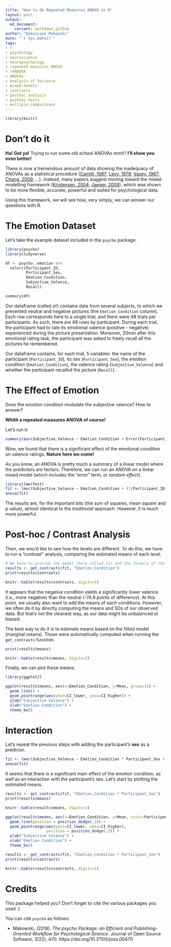 ```yaml
---
title: "How to do Repeated Measures ANOVA in R"
layout: post
output:
  md_document:
    variant: markdown_github
author: "Dominique Makowski"
date: "`r Sys.Date()`"
tags:
- r
- psychology
- neuroscience
- neuropsychology
- repeated measures ANOVA
- rmANOVA
- ANOVAs
- Analysis of Variance
- mixed models
- contrasts
- posthoc analysis
- posthoc tests
- multiple comparisons
---
```



```r
library(knitr)
```

# Don't do it

**Ha! Got ya!** Trying to run some *old school* ANOVAs *mmh*? **I'll show you even better!**

There is now a tremendous amount of data showing the inadequacy of ANOVAs as a statistical procedure ([Camilli, 1987](http://journals.sagepub.com/doi/abs/10.3102/10769986012001087); [Levy, 1978](https://www.tandfonline.com/doi/abs/10.1080/00949657808810247); [Vasey, 1987](https://onlinelibrary.wiley.com/doi/abs/10.1111/j.1469-8986.1987.tb00324.x); [Chang, 2009](https://link.springer.com/article/10.1007/s00180-009-0162-z); ...). Instead, many papers suggest moving toward the mixed-modelling framework ([Kristensen, 2004](https://www.physiology.org/doi/abs/10.1152/advan.00042.2003); [Jaeger, 2008](https://www.sciencedirect.com/science/article/pii/S0749596X07001337)), which was shown to be more flexible, accurate, powerful and suited for psychological data.

Using this framework, we will see how, very simply, we can answer our questions with R.

# The Emotion Dataset

Let's take the example dataset included in the `psycho` package.

```r
library(psycho)
library(tidyverse)

df <- psycho::emotion %>% 
  select(Participant_ID, 
         Participant_Sex, 
         Emotion_Condition, 
         Subjective_Valence,
         Recall)

summary(df)
```

Our dataframe (called `df`) contains data from several subjects, to which we presented neutral and negative pictures (the `Emotion_Condition` column). Each row corresponds here to a single trial, and there were 48 trials per participants. As such, there are 48 rows by participant. During each trial, the participant had to rate its emotional valence (positive - negative) experienced during the picture presentation. Moreover, 20min after this emotional rating task, the participant was asked to freely recall all the pictures he remembered.

Our dataframe contains, for each trial, 5 variables: the name of the participant (`Participant_ID`), its sex (`Participant_Sex`), the emotion condition (`Emotion_Condition`), the valence rating (`Subjective_Valence`) and whether the participant recalled the picture (`Recall`).

# The Effect of Emotion

Does the emotion condition modulate the subjective valence? How to answer?

**Whith a repeated measures ANOVA of course!**

Let's run it:

```r
summary(aov(Subjective_Valence ~ Emotion_Condition + Error(Participant_ID/Emotion_Condition), data=df))
```

Wow, we found that there is a significant effect of the emotional condition on valence ratings. **Nature here we come!**

As you know, an ANOVA is pretty much a *summary* of a linear model where the predictors are factors. Therefore, we can run an ANOVA on a linear mixed model (which includes the "error" term, or *random effect*).



```r
library(lmerTest)
fit <- lmer(Subjective_Valence ~ Emotion_Condition + (1|Participant_ID), data=df)
anova(fit)
```

The results are, for the important bits (the sum of squares, mean square and *p* value), almost identical to the *traditional* approach. However, it is much more powerful. 


# Post-hoc / Contrast Analysis

Then, we wou'd like to see how the levels are different. To do this, we have to run a "contrast" analysis, comparing the estimated means of each level.

```r
# We have to provide the model (here called fit and the formula of the factors we want to contrast
results <- get_contrasts(fit, "Emotion_Condition")
print(results$contrasts)
```
```r
knitr::kable(results$contrasts, digits=2)
```
It appears that the negative condition yields a significantly lower valence (*i.e.*, more negative) than the neutral (-74.9 points of difference). At this point, we usually also want to add the means of each conditions. However, we often do it by directly computing the means and SDs of our observed data. But that's not the cleanest way, as our data might be unbalanced or biased. 

The best way to do it is to estimate means based on the fitted model (marginal means). Those were automatically computed when running the `get_contrasts` function.

```r
print(results$means)
```
```r
knitr::kable(results$means, digits=2)
```

Finally, we can plot these means:

```r
library(ggplot2)

ggplot(results$means, aes(x=Emotion_Condition, y=Mean, group=1)) +
  geom_line() +
  geom_pointrange(aes(ymin=CI_lower, ymax=CI_higher)) +
  ylab("Subjective Valence") +
  xlab("Emotion Condition") +
  theme_bw()
```




# Interaction

Let's repeat the previous steps with adding the participant's **sex** as a predictor.

```r
fit <- lmer(Subjective_Valence ~ Emotion_Condition * Participant_Sex + (1|Participant_ID), data=emotion)
anova(fit)
```

It seems that there is a significant main effect of the emotion condition, as well as an interaction with the participant's sex. Let's start by plotting the estimated means.


```r
results <- get_contrasts(fit, "Emotion_Condition * Participant_Sex")
print(results$means)
```
```r
knitr::kable(results$means, digits=2)
```

```r
ggplot(results$means, aes(x=Emotion_Condition, y=Mean, color=Participant_Sex, group=Participant_Sex)) +
  geom_line(position = position_dodge(.3)) +
  geom_pointrange(aes(ymin=CI_lower, ymax=CI_higher), 
                  position = position_dodge(.3)) +
  ylab("Subjective Valence") +
  xlab("Emotion Condition") +
  theme_bw()
```
```r
results <- get_contrasts(fit, "Emotion_Condition * Participant_Sex")
print(results$contrasts)
```
```r
knitr::kable(results$contrasts, digits=2)
```


# Credits

This package helped you? Don't forget to cite the various packages you used :)

You can cite `psycho` as follows:

- Makowski, (2018). *The psycho Package: an Efficient and Publishing-Oriented Workflow for Psychological Science*. Journal of Open Source Software, 3(22), 470. https://doi.org/10.21105/joss.00470
